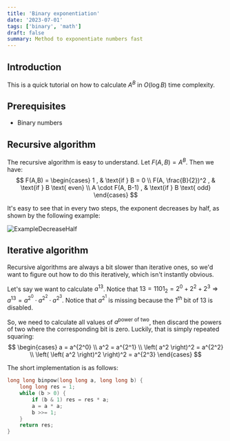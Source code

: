 ```yaml
---
title: 'Binary exponentiation'
date: '2023-07-01'
tags: ['binary', 'math']
draft: false
summary: Method to exponentiate numbers fast
---
```


## Introduction

This is a quick tutorial on how to calculate $A^B$ in $O(\log B)$ time complexity.

## Prerequisites
* Binary numbers

## Recursive algorithm
The recursive algorithm is easy to understand. Let $F(A,B) = A^B$. Then we have:
$$
F(A,B) = 
\begin{cases}
1 , & \text{if } B = 0 \\
F(A, \frac{B}{2})^2 , & \text{if } B \text{ even} \\
A \cdot F(A, B-1) , & \text{if } B \text{ odd}
\end{cases}
$$

It's easy to see that in every two steps, the exponent decreases by half, as shown by the following example:

![ExampleDecreaseHalf](/static/images/binary-exponentiation/ExampleDecreaseHalf.png)

## Iterative algorithm
Recursive algorithms are always a bit slower than iterative ones, so we'd want to figure out how to do this iteratively, which isn't instantly obvious.

Let's say we want to calculate $a^{13}$. Notice that $13 = 1101_2 = 2^0 + 2^2 + 2^3 \Rightarrow a^{13} = a^{2^0} \cdot a^{2^2} \cdot a^{2^3}$. Notice that $a^{2^1}$ is missing because the $1^{th}$ bit of $13$ is disabled.

So, we need to calculate all values of $a^{\text{power of two}}$, then discard the powers of two where the corresponding bit is zero. Luckily, that is simply repeated squaring:
$$
\begin{cases}
a = a^{2^0} \\
a^2 = a^{2^1} \\
\left( a^2 \right)^2 = a^{2^2} \\
\left( \left( a^2 \right)^2 \right)^2 = a^{2^3}
\end{cases}
$$

The short implementation is as follows:
```cpp
long long binpow(long long a, long long b) {
    long long res = 1;
    while (b > 0) {
        if (b & 1) res = res * a;
        a = a * a;
        b >>= 1;
    }
    return res;
}
```